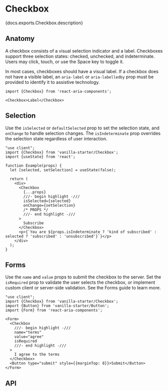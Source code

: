 

# Checkbox

<PageDescription>{docs.exports.Checkbox.description}</PageDescription>

<ExampleSwitcher>
  <VisualExample
    component={VanillaCheckbox}
    docs={docs.exports.Checkbox}
    links={docs.links}
    props={['children', 'isIndeterminate', 'isDisabled']}
    initialProps={{children: 'Remember me'}}
    files={["starters/docs/src/Checkbox.tsx", "starters/docs/src/Checkbox.css", "starters/docs/src/theme.css"]} />
  <VisualExample
    component={TailwindCheckbox}
    docs={docs.exports.Checkbox}
    links={docs.links}
    props={['children', 'isIndeterminate', 'isDisabled']}
    initialProps={{children: 'Remember me'}}
    files={["starters/tailwind/src/Checkbox.tsx", "starters/tailwind/src/index.css"]} />
</ExampleSwitcher>

## Anatomy

<Anatomy />

A checkbox consists of a visual selection indicator and a label. Checkboxes support three
selection states: checked, unchecked, and indeterminate. Users may click, touch, or use the <Keyboard>Space</Keyboard> key to toggle it.

In most cases, checkboxes should have a visual label. If a checkbox does not have a visible label, an `aria-label` or `aria-labelledby` prop must be provided to identify it to assistive technology.

```tsx
import {Checkbox} from 'react-aria-components';

<Checkbox>Label</Checkbox>
```

## Selection

Use the `isSelected` or `defaultSelected` prop to set the selection state, and `onChange` to handle selection changes. The `isIndeterminate` prop overrides the selection state regardless of user interaction.

```tsx render wide docs={docs.exports.Checkbox} links={docs.links} props={['isIndeterminate']}
"use client";
import {Checkbox} from 'vanilla-starter/Checkbox';
import {useState} from 'react';

function Example(props) {
  let [selected, setSelection] = useState(false);

  return (
    <div>
      <Checkbox 
        {...props}
        ///- begin highlight -///
        isSelected={selected}
        onChange={setSelection}
        /* PROPS */
        ///- end highlight -///
      >
        Subscribe
      </Checkbox>
      <p>{`You are ${props.isIndeterminate ? 'kind of subscribed' : selected ? 'subscribed' : 'unsubscribed'}`}</p>
    </div>
  );
}
```

## Forms

Use the `name` and `value` props to submit the checkbox to the server. Set the `isRequired` prop to validate the user selects the checkbox, or implement custom client or server-side validation. See the Forms guide to learn more.

```tsx render
"use client";
import {Checkbox} from 'vanilla-starter/Checkbox';
import {Button} from 'vanilla-starter/Button';
import {Form} from 'react-aria-components';

<Form>
  <Checkbox
    ///- begin highlight -///
    name="terms"
    value="agree"
    isRequired
    ///- end highlight -///
  >
    I agree to the terms
  </Checkbox>
  <Button type="submit" style={{marginTop: 8}}>Submit</Button>
</Form>
```

## API

<PropTable component={docs.exports.Checkbox} links={docs.links} showDescription />

<StateTable defaultClassName="react-aria-Checkbox" properties={docs.exports.CheckboxRenderProps.properties} />
